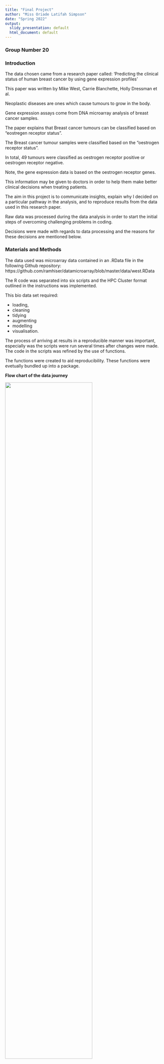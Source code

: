 ```yaml
---
title: "Final Project"
author: "Miss Oriade Latifah Simpson"
date: "Spring 2022"
output:
  slidy_presentation: default
  html_document: default
---
```


### Group Number 20

### Introduction

The data chosen came from a research paper called: 'Predicting the clinical status of human breast cancer by using gene expression profiles'

This paper was written by Mike West, Carrie Blanchette, Holly Dressman et al. 

Neoplastic diseases are ones which cause tumours to grow in the body.

Gene expression assays come from DNA microarray analysis of breast cancer samples. 

The paper explains that Breast cancer tumours can be classified based on "eostregen receptor status".

The Breast cancer tumour samples were classified based on the "oestrogen receptor status".

In total, 49 tumours were classified as oestrogen receptor positive or oestrogen receptor negative. 

Note, the gene expression data is based on the oestrogen receptor genes. 

This information may be given to doctors in order to help them make better clinical decisions when treating patients. 

The aim in this project is to communicate insights, explain why I decided on a particular pathway in the analysis, and to reproduce results from the data used in this research paper. 

Raw data was processed during the data analysis in order to start the initial steps of overcoming challenging problems in coding. 

Decisions were made with regards to data processing and the reasons for these decisions are mentioned below. 


### Materials and Methods

The data used was microarray data contained in an .RData file in the following Github repository: https://github.com/ramhiser/datamicroarray/blob/master/data/west.RData

The R code was separated into six scripts and the HPC Cluster format outlined in the instructions was implemented.

This bio data set required: 

+ loading, 
+ cleaning 
+ tidying
+ augmenting
+ modelling
+ visualisation.  

The process of arriving at results in a reproducible manner was important, especially was the scripts were run several times after changes were made. The code in the scripts was refined by the use of functions. 

The functions were created to aid reproducibility. These functions were evetually bundled up into a package. 


**Flow chart of the data journey**

![](Image/FlowChart2022.png){width=75%}

Over thirteen packages were used to aid in this analysis pipeline, including packages in the tidyverse, golem, reactable and packages for styling the code such as the stylr package. 

The statistical methods used in the research paper included binary regression models, 
singular value decompositions and stochastic regularization using Bayesian Analysis. 

The estimated vector (value/outcome) was important for scoring genes in regards to their contribution to the classification. 

It is mentioned in the research paper that arrays were screened in order to find the first 100 genes that correlated the most with outcome, to reduce the noise produced by genes that were not expressed. 

The modelling methods used were principal components analysis, K-Means clustering and logistic regression. 

***

### Results

The  ata was processed several in stages. 

During the first round of analysis, the unexpressed genes were not filtered out of my initial analysis.

I was yet to perform a thorough comparison with the statistical methods used in the research paper. 


![](Image/first_visualisation1.png){width=45%} ![](Image/first_visualisation3.png){width=45%} 

There was a lot of noise due to genes that were not significantly expressed being included in the analysis. 
The analysis was run again once these genes had been filtered out.


![](../results/visualisation1.png){width=45%} ![](../results/visualisation3.png){width=45%} 

In the research paper, the researchers performed a pairwise factor analysis of 100 genes based on lymph node status.(**left**)

In comparison with the research paper, the Principal Component Analysis visualisation I created was slightly improved in terms of the colour scheme chosen and the size of the points.(**right**)

![](Image/factor_analsis.png){width=45%} ![](../results/visualisation2.png){width=45%}


PCA, an unsupervised learning method which finds patterns in the data was used, because it simplifies the complexity in high-dimensional datasets by transforming the data into fewer dimensions.
These fewer dimensions, or principal components act as summaries of the features.

Results for PCA and K-means clustering were produced using ggplot2 and ggthemes packages. 

k-means clustering is an unsupervised machine learning algorithm which aims to partition a certian number of observations into k (assigned) clusters in which each observation belongs to the cluster with the nearest mean (cluster centers or cluster centroid).

![](../results/visualisation5.png){width=45%} ![](../results/visualisation6.png){width=45%}


In addition to this Github repository and the presentation, I created a package called `Twenty`. The package was named after the group number allocated in the R for Bio Data Science class. This package is available for download from the Github repository at the following link: https://github.com/rforbiodatascience22/Twenty. The package contains four functions and example subset datasets to be used for each function. 

I also produced a Shiny Application called `ShinyTwenty`. This application can be found at the Github repository: https://github.com/rforbiodatascience22/ShinyTwenty. The application shows rendered interactive plots and visualisations of the data.


### Discussion 

It was computationally intensive to perform the modelling part of the analysis given there were 7130 features and 49 observations of data. Because of this computational expense I had challenges in finding a workaround to deploy the application online. 
